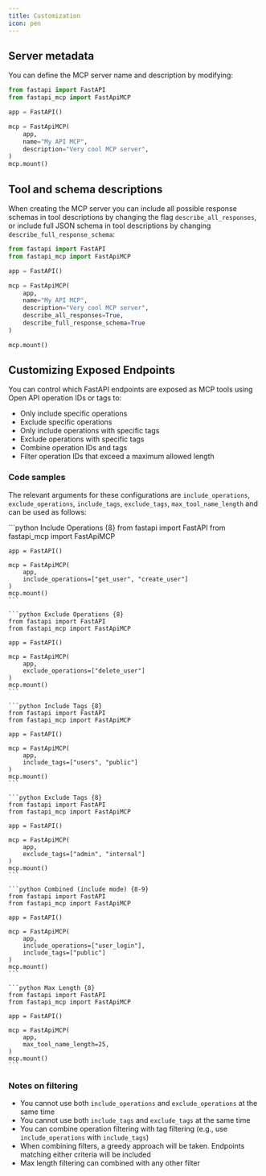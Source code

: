 ```yaml
---
title: Customization
icon: pen
---
```


## Server metadata

You can define the MCP server name and description by modifying:

```python {8-9}
from fastapi import FastAPI
from fastapi_mcp import FastApiMCP

app = FastAPI()

mcp = FastApiMCP(
    app,
    name="My API MCP",
    description="Very cool MCP server",
)
mcp.mount()
```

## Tool and schema descriptions

When creating the MCP server you can include all possible response schemas in tool descriptions by changing the flag `describe_all_responses`, or include full JSON schema in tool descriptions by changing `describe_full_response_schema`:

```python {10-11}
from fastapi import FastAPI
from fastapi_mcp import FastApiMCP

app = FastAPI()

mcp = FastApiMCP(
    app,
    name="My API MCP",
    description="Very cool MCP server",
    describe_all_responses=True,
    describe_full_response_schema=True
)

mcp.mount()
```

## Customizing Exposed Endpoints

You can control which FastAPI endpoints are exposed as MCP tools using Open API operation IDs or tags to:
- Only include specific operations
- Exclude specific operations
- Only include operations with specific tags
- Exclude operations with specific tags
- Combine operation IDs and tags
- Filter operation IDs that exceed a maximum allowed length

### Code samples

The relevant arguments for these configurations are `include_operations`, `exclude_operations`, `include_tags`, `exclude_tags`, `max_tool_name_length` and can be used as follows:

<CodeGroup>
    ```python Include Operations {8}
    from fastapi import FastAPI
    from fastapi_mcp import FastApiMCP

    app = FastAPI()

    mcp = FastApiMCP(
        app,
        include_operations=["get_user", "create_user"]
    )
    mcp.mount()
    ```

    ```python Exclude Operations {8}
    from fastapi import FastAPI
    from fastapi_mcp import FastApiMCP

    app = FastAPI()

    mcp = FastApiMCP(
        app,
        exclude_operations=["delete_user"]
    )
    mcp.mount()
    ```

    ```python Include Tags {8}
    from fastapi import FastAPI
    from fastapi_mcp import FastApiMCP

    app = FastAPI()

    mcp = FastApiMCP(
        app,
        include_tags=["users", "public"]
    )
    mcp.mount()
    ```

    ```python Exclude Tags {8}
    from fastapi import FastAPI
    from fastapi_mcp import FastApiMCP

    app = FastAPI()

    mcp = FastApiMCP(
        app,
        exclude_tags=["admin", "internal"]
    )
    mcp.mount()
    ```

    ```python Combined (include mode) {8-9}
    from fastapi import FastAPI
    from fastapi_mcp import FastApiMCP

    app = FastAPI()

    mcp = FastApiMCP(
        app,
        include_operations=["user_login"],
        include_tags=["public"]
    )
    mcp.mount()
    ```

    ```python Max Length {8}
    from fastapi import FastAPI
    from fastapi_mcp import FastApiMCP

    app = FastAPI()

    mcp = FastApiMCP(
        app,
        max_tool_name_length=25,
    )
    mcp.mount()
    ```
</CodeGroup>

### Notes on filtering

- You cannot use both `include_operations` and `exclude_operations` at the same time
- You cannot use both `include_tags` and `exclude_tags` at the same time
- You can combine operation filtering with tag filtering (e.g., use `include_operations` with `include_tags`)
- When combining filters, a greedy approach will be taken. Endpoints matching either criteria will be included
- Max length filtering can combined with any other filter